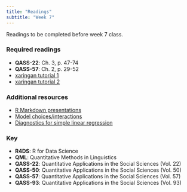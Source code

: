 ```yaml
---
title: "Readings"
subtitle: "Week 7"
---
```


Readings to be completed before week 7 class. 

### Required readings

- **QASS-22**: Ch. 3, p. 47-74
- **QASS-57**: Ch. 2, p. 29-52
- [xaringan tutorial 1](https://slides.yihui.name/xaringan/#1)
- [xaringan tutorial 2](https://www.jvcasillas.com/ru_xaringan/slides/index.html#1)

### Additional resources

- [R Markdown presentations](https://dcl-2017-04.github.io/curriculum/rmarkdown-formats.html)
- [Model choices/interactions](https://gallery.shinyapps.io/multi_regression/)
- [Diagnostics for simple linear regression](https://gallery.shinyapps.io/slr_diag/)

### Key 

- **R4DS**: R for Data Science
- **QML**: Quantitative Methods in Linguistics
- **QASS-22**: Quantitative Applications in the Social Sciences (Vol. 22)
- **QASS-50**: Quantitative Applications in the Social Sciences (Vol. 50)
- **QASS-57**: Quantitative Applications in the Social Sciences (Vol. 57)
- **QASS-93**: Quantitative Applications in the Social Sciences (Vol. 93)
